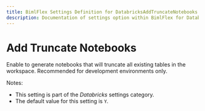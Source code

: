 ---
title: BimlFlex Settings Definition for DatabricksAddTruncateNotebooks
description: Documentation of settings option within BimlFlex for DatabricksAddTruncateNotebooks
---
<head>
  <meta name="varigenceProduct" content="BimlFlex"></meta>
  <meta name="varigenceArticleType" content="Reference"></meta>
</head>


# Add Truncate Notebooks

Enable to generate notebooks that will truncate all existing tables in the workspace. Recommended for development environments only.

Notes:

* This setting is part of the *Databricks* settings category.
* The default value for this setting is `Y`.
